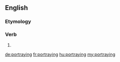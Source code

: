 ==English==

===Etymology===
{{suffix|portray|ing}}

===Verb===
{{en-verb form}}

# {{present participle of|portray}}

[[de:portraying]]
[[fr:portraying]]
[[hu:portraying]]
[[my:portraying]]